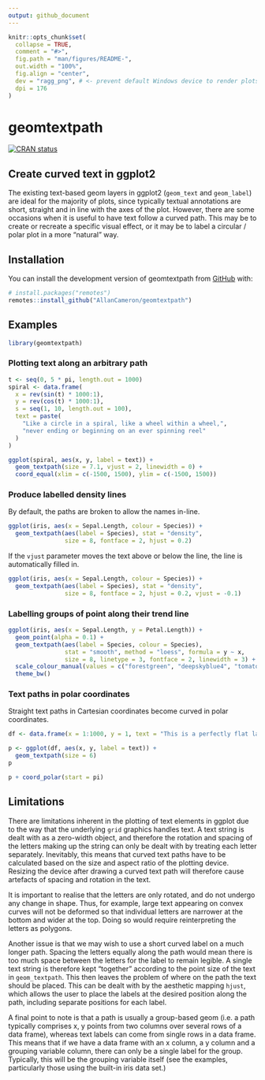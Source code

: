 ```yaml
---
output: github_document
---
```


<!-- README.md is generated from README.Rmd. Please edit that file -->

```r
knitr::opts_chunk$set(
  collapse = TRUE,
  comment = "#>",
  fig.path = "man/figures/README-",
  out.width = "100%",
  fig.align = "center",
  dev = "ragg_png", # <- prevent default Windows device to render plots
  dpi = 176
)
```

# geomtextpath

<!-- badges: start -->
[![CRAN status](https://www.r-pkg.org/badges/version/geomtextpath)](https://CRAN.R-project.org/package=geomtextpath)
<!-- badges: end -->

## Create curved text in ggplot2

The existing text-based geom layers in ggplot2 (`geom_text` and `geom_label`) are ideal for the majority of plots, since typically textual annotations are short, straight and in line with the axes of the plot. However, there are some occasions when it is useful to have text follow a curved path. This may be to create or recreate a specific visual effect, or it may be to label a circular / polar plot in a more "natural" way.

## Installation

You can install the development version of geomtextpath from [GitHub](https://github.com/) with:

``` r
# install.packages("remotes")
remotes::install_github("AllanCameron/geomtextpath")
```
## Examples

```r
library(geomtextpath)
```

### Plotting text along an arbitrary path

```r
t <- seq(0, 5 * pi, length.out = 1000)
spiral <- data.frame(
  x = rev(sin(t) * 1000:1),
  y = rev(cos(t) * 1000:1),
  s = seq(1, 10, length.out = 100),
  text = paste(
    "Like a circle in a spiral, like a wheel within a wheel,",
    "never ending or beginning on an ever spinning reel"
  )
)

ggplot(spiral, aes(x, y, label = text)) +
  geom_textpath(size = 7.1, vjust = 2, linewidth = 0) +
  coord_equal(xlim = c(-1500, 1500), ylim = c(-1500, 1500))
```

### Produce labelled density lines

By default, the paths are broken to allow the names in-line.

```r
ggplot(iris, aes(x = Sepal.Length, colour = Species)) +
  geom_textpath(aes(label = Species), stat = "density",
                size = 8, fontface = 2, hjust = 0.2)
```

If the `vjust`  parameter moves the text above or below the line, the line is automatically filled in.

```r
ggplot(iris, aes(x = Sepal.Length, colour = Species)) +
  geom_textpath(aes(label = Species), stat = "density",
                size = 8, fontface = 2, hjust = 0.2, vjust = -0.1)
```

### Labelling groups of point along their trend line

```r
ggplot(iris, aes(x = Sepal.Length, y = Petal.Length)) +
  geom_point(alpha = 0.1) +
  geom_textpath(aes(label = Species, colour = Species),
                stat = "smooth", method = "loess", formula = y ~ x,
                size = 8, linetype = 3, fontface = 2, linewidth = 3) +
  scale_colour_manual(values = c("forestgreen", "deepskyblue4", "tomato4")) +
  theme_bw()
```

### Text paths in polar coordinates

Straight text paths in Cartesian coordinates become curved in polar coordinates.

```r
df <- data.frame(x = 1:1000, y = 1, text = "This is a perfectly flat label")

p <- ggplot(df, aes(x, y, label = text)) +
  geom_textpath(size = 6)
p
```

```r
p + coord_polar(start = pi)
```

## Limitations

There are limitations inherent in the plotting of text elements in ggplot due to the way that the underlying `grid` graphics handles text. A text string is dealt with as a zero-width object, and therefore the rotation and spacing of the letters making up the string can only be dealt with by treating each letter separately. Inevitably, this means that curved text paths have to be calculated based on the size and aspect ratio of the plotting device. Resizing the device after drawing a curved text path will therefore cause artefacts of spacing and rotation in the text.

It is important to realise that the letters are only rotated, and do not undergo any change in shape. Thus, for example, large text appearing on convex curves will not be deformed so that individual letters are narrower at the bottom and wider at the top. Doing so would require reinterpreting the letters as polygons.

Another issue is that we may wish to use a short curved label on a much longer path. Spacing the letters equally along the path would mean there is too much space between the letters for the label to remain legible. A single text string is therefore kept "together" according to the point size of the text in `geom_textpath`. This then leaves the problem of where on the path the text should be placed. This can be dealt with by the aesthetic mapping `hjust`, which allows the user to place the labels at the desired position along the path, including separate positions for each label.

A final point to note is that a path is usually a group-based geom (i.e. a path typically comprises x, y points from two columns over several rows of a data frame), whereas text labels can come from single rows in a data frame. This means that if we have a data frame with an x column, a y column and a grouping variable column, there can only be a single label for the group. Typically, this will be the grouping variable itself (see the examples, particularly those using the built-in iris data set.)
